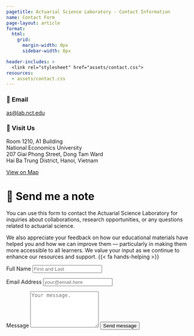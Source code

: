 ```yaml
---
pagetitle: Actuarial Science Laboratory - Contact Information
name: Contact Form
page-layout: article
format: 
  html: 
    grid:
      margin-width: 0px
      sidebar-width: 0px

header-includes: >
  <link rel="stylesheet" href="assets/contact.css">
resources:
  - assets/contact.css
---
```


::: {.grid}

::: {.g-col-6}
### 📧 Email

[as@lab.nct.edu](mailto:as@lab.nct.edu)
:::

::: {.g-col-6}
### 📍 Visit Us

Room 1210, A1 Building  
National Economics University  
207 Giai Phong Street, Dong Tam Ward  
Hai Ba Trung District, Hanoi, Vietnam  

[View on Map](https://maps.app.goo.gl/Tv3ubzYBt99PKyHdA)
:::

:::

::: {.grid}

::: {.g-col-5 #note}


# 💬 Send me a note 

You can use this form to contact the Actuarial Science Laboratory for inquiries about collaborations, research opportunities, or any questions related to actuarial science.

We also appreciate your feedback on how our educational materials have helped you and how we can improve them — particularly in making them more accessible to all learners. We value your input as we continue to enhance our resources and support. {{< fa hands-helping >}}

:::

::: {.g-col-1}
:::

::: {.g-col-6 #form}

<form 
action="https://formspree.io/f/mwkapgzw" method="POST" accept-charset="utf-8">    
  <!-- Truy cập Formspree.io và đăng ký một tài khoản miễn phí -->
  <!-- rồi thay vào link action kia! -->
<label for="full-name">Full Name</label>
<input type="text" name="name" id="full-name" class="form-control" placeholder="First and Last" required>

<label for="email-address">Email Address</label>
<input type="email" name="_replyto" id="email-address" class="form-control" placeholder="your@email.here" required>

<label for="message">Message</label>
<textarea rows="6" name="message" id="message" class="form-control" placeholder="Your message." required></textarea>

<button type="submit" class="btn btn-primary mt-4">Send message</button>
</form>

:::

:::
